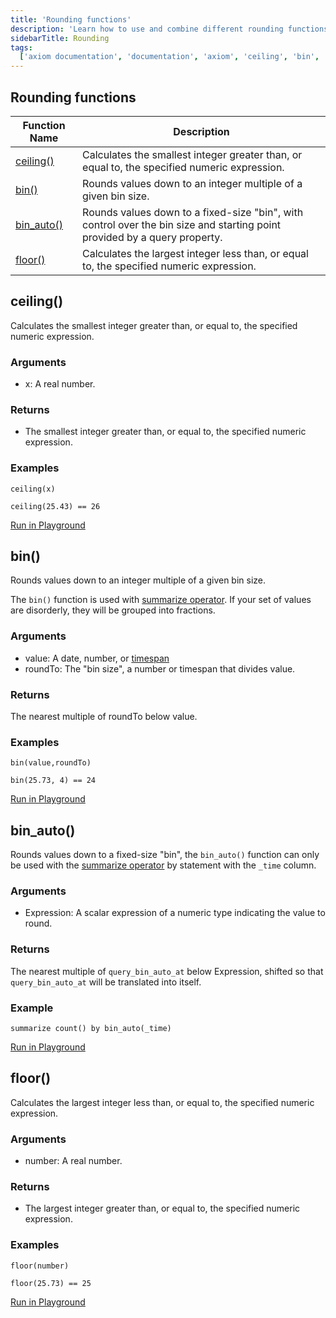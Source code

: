 ```yaml
---
title: 'Rounding functions'
description: 'Learn how to use and combine different rounding functions in APL'
sidebarTitle: Rounding
tags:
  ['axiom documentation', 'documentation', 'axiom', 'ceiling', 'bin', 'bin_auto', 'floor']
---
```


## Rounding functions

| **Function Name**         | **Description**                                                                              |
| -------------------------  | -------------------------------------------------------------------------------------------- |
| [ceiling()](<#ceiling()>)  | Calculates the smallest integer greater than, or equal to, the specified numeric expression. |
| [bin()](<#bin()>)           | Rounds values down to an integer multiple of a given bin size. |
| [bin_auto()](<#bin-auto()>) | Rounds values down to a fixed-size "bin", with control over the bin size and starting point provided by a query property.| 
| [floor()](<#floor()>)     | Calculates the largest integer less than, or equal to, the specified numeric expression. |

## ceiling()

Calculates the smallest integer greater than, or equal to, the specified numeric expression.

### Arguments

- x: A real number.

### Returns

- The smallest integer greater than, or equal to, the specified numeric expression.

### Examples

```kusto
ceiling(x)
```

```kusto
ceiling(25.43) == 26
```

[Run in Playground](https://play.axiom.co/axiom-play-qf1k/explorer?initForm=%7B%22apl%22%3A%22%5B'sample-http-logs'%5D%5Cn%7C%20project%20smallest_integer%20%3D%20ceiling%2825.43%29%22%7D)

## bin()

Rounds values down to an integer multiple of a given bin size.

The `bin()` function is used with [summarize operator](/docs/apl/tabular-operators/summarize-operator). If your set of values are disorderly, they will be grouped into fractions.

### Arguments 

- value: A date, number, or [timespan](/docs/apl/data-types/scalar-data-types#timespan-literals)
- roundTo: The "bin size", a number or timespan that divides value.

### Returns

The nearest multiple of roundTo below value.

### Examples

```kusto
bin(value,roundTo)
```

```kusto
bin(25.73, 4) == 24
```

[Run in Playground](https://play.axiom.co/axiom-play-qf1k/explorer?initForm=%7B%22apl%22%3A%22%5B'sample-http-logs'%5D%5Cn%7C%20project%20round_value%20%3D%20bin%2825.73%2C%204%29%22%7D)

## bin_auto()

Rounds values down to a fixed-size "bin", the `bin_auto()` function can only be used with the [summarize operator](/docs/apl/tabular-operators/summarize-operator) by statement with the `_time` column.

### Arguments

- Expression: A scalar expression of a numeric type indicating the value to round.

### Returns

The nearest multiple of `query_bin_auto_at` below Expression, shifted so that `query_bin_auto_at` will be translated into itself.

### Example 

```kusto
summarize count() by bin_auto(_time)
```

[Run in Playground](https://play.axiom.co/axiom-play-qf1k/explorer?initForm=%7B%22apl%22%3A%22%5B'sample-http-logs'%5D%5Cn%7C%20summarize%20count%28%29%20by%20bin_auto%28_time%29%22%7D)

## floor()

Calculates the largest integer less than, or equal to, the specified numeric expression.

### Arguments 

- number: A real number.

### Returns 

- The largest integer greater than, or equal to, the specified numeric expression.

### Examples 

```kusto
floor(number)
```

```kusto
floor(25.73) == 25
```

[Run in Playground](https://play.axiom.co/axiom-play-qf1k/explorer?initForm=%7B%22apl%22%3A%22%5B'sample-http-logs'%5D%5Cn%7C%20project%20largest_integer_number%20%3D%20floor%2825.73%29%22%7D)